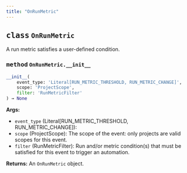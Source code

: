 ```yaml
---
title: "OnRunMetric"
---
```






## <kbd>class</kbd> `OnRunMetric`
A run metric satisfies a user-defined condition.


### <kbd>method</kbd> `OnRunMetric.__init__`

```python
__init__(
    event_type: 'Literal[RUN_METRIC_THRESHOLD, RUN_METRIC_CHANGE]',
    scope: 'ProjectScope',
    filter: 'RunMetricFilter'
) → None
```

**Args:**
 
 - `event_type` (Literal[RUN_METRIC_THRESHOLD, RUN_METRIC_CHANGE]): 
 - `scope` (ProjectScope): The scope of the event: only projects are valid scopes for this event.
 - `filter` (RunMetricFilter): Run and/or metric condition(s) that must be satisfied for this event to trigger an automation.

**Returns:**
 An `OnRunMetric` object.
